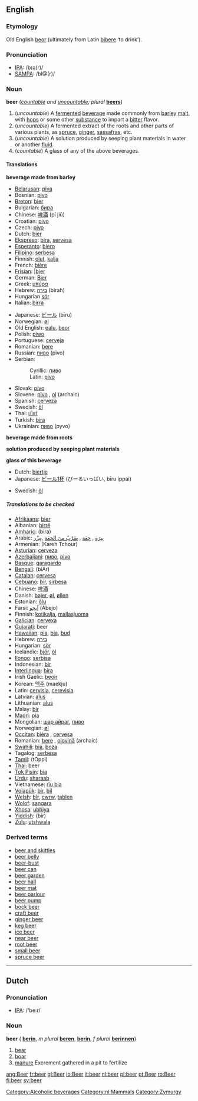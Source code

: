 {{Wikipedia}}
==English==
===Etymology===
Old English [[beor]] (ultimately from Latin [[bibere]] ‘to drink’).

===Pronunciation===
*[[IPA]]: /bɪə(r)/
*[[SAMPA]]: /bI@(r)/

===Noun===
'''beer''' (''[[countable]] and [[uncountable]]; plural'' '''[[beers]]''')

#(''uncountable'') A [[ferment]]ed [[beverage]] made commonly from [[barley]] [[malt]], with [[hop]]s or some other [[substance]] to impart a [[bitter]] flavor.
#(''uncountable'') A fermented extract of the roots and other parts of various plants, as [[spruce]], [[ginger]], [[sassafras]], etc.
#(''uncountable'') A solution produced by seeping plant materials in water or another [[fluid]].
#(''countable'') A glass of any of the above beverages.

====Translations====
'''beverage made from barley'''
{{top}}
*[[Belarusan]]: [[piva]]
*Bosnian: [[pivo#Bosnian|pivo]] {{n}}
*[[Breton]]: [[bier#Breton|bier]] {{m}}
*Bulgarian: [[бира]] {{f}}
*Chinese: [[啤酒]] (pí jiǔ)
*Croatian: [[pivo#Croatian|pivo]] {{n}}
*Czech: [[pivo]]
*Dutch: [[bier#Dutch|bier]] {{n}}
*[[Ekspreso]]: [[bira]], [[servesa]]
*[[Esperanto]]: [[biero]]
*[[Filipino]]: [[serbesa]]
*Finnish: [[olut]], [[kalja]]
*French: [[bière]] {{f}}
*[[Frisian]]: [[bier#Frisian||bier]]
*German: [[Bier#German|Bier]] {{n}}
*Greek: [[μπύρα]] {{f}}
*Hebrew: [[בירה]] (birah)
*Hungarian [[sör]]
*Italian: [[birra]] {{f}}
{{mid}}
*Japanese:  [[ビール]] (bīru)
*Norwegian: [[øl]]
*Old English: [[ealu]], [[beor]]
*Polish: [[piwo]] {{n}}
*Portuguese: [[cerveja]]
*Romanian: [[bere]] {{f}}
*Russian: [[пиво]] {{n}} (pivo)
*Serbian:
*:Cyrillic: [[пиво#Serbian|пиво]] {{n}}
*:Latin: [[pivo#Serbian|pivo]] {{n}}
*Slovak: [[pivo]]
*Slovene: [[pivo]] {{n}}, [[ol]] {{m}} (archaic)
*Spanish: [[cerveza]] {{f}}
*Swedish: [[öl]] {{n}}
*Thai: [[เบียร์]]
*Turkish: [[bira]]
*Ukrainian: [[пиво]] {{n}} (pyvo)
{{bottom}}

'''beverage made from roots'''
{{top}}
{{mid}}
{{bottom}}

'''solution produced by seeping plant materials'''
{{top}}
{{mid}}
{{bottom}}

'''glass of this beverage'''
{{top}}
*Dutch: [[biertje]] {{n}}
*Japanese: [[ビール1杯]] (びーるいっぱい, bīru ippai)
{{mid}}
*Swedish: [[öl]] {{c}}
{{bottom}}

=====Translations to be checked=====
<!--Remove this section once all of the translations below have been moved into the tables above.-->
{{checktrans}}

*[[Afrikaans]]: [[bier#Afrikaans|bier]]
*Albanian: [[birrë]]
*[[Amharic]]: (bira)
*Arabic: [[بيرة|بِيرَة]] , [[جعة|جِعَة]] , [[ضرب من الجعة|ضَرْبٌ منَ الجِعَة]] ,[[مزر|مِزْر]] 
*Armenian: (Kareh Tchour)
*[[Asturian]]: [[cerveza]]
*[[Azerbaijani]]: [[пиво]], [[pivo]] 
*[[Basque]]: [[garagardo]]
*[[Bengali]]: (biAr)
*[[Catalan]]: [[cervesa]] {{f}}
*[[Cebuano]]: [[bir]], [[sirbesa]]
*Chinese: [[啤酒]]
*Danish: [[bajer]], [[øl]], [[øllen]]
*Estonian: [[õlu]]
*Farsi: [[ابجو|آبجو]] (Abejo)
*Finnish: [[kotikalja]], [[mallasjuoma]]
*[[Galician]]: [[cervexa]]
*[[Gujarati]]: beer
*[[Hawaiian]]: [[pia]], [[bia]], [[bud]] 
*Hebrew: [[בירה]] {{f}}
*Hungarian: [[sör]]
*Icelandic: [[bjór]], [[öl]]
*[[Ilongo]]: [[serbisa]]
*Indonesian: [[bir]]
*[[Interlingua]]: [[bira]]
*Irish Gaelic: [[beoir]]
*Korean: [[맥주]] (maekju)
*Latin: [[cervisia]], [[cerevisia]]
*Latvian: [[alus]]
*Lithuanian: [[alus]]
*Malay: [[bir]]
*[[Maori]]: [[pia#Maori|pia]]
*Mongolian: [[шар айраг]], [[пиво]]
*Norwegian: [[øl]]
*[[Occitan]]: [[bièra]] {{f}}, [[cervesa]] {{f}} 
*Romanian: [[bere#Romanian|bere]] {{f}}, [[olovină]] {{f}} (archaic)
*[[Swahili]]: [[bia]], [[boza]]
*Tagalog: [[serbesa]]
*[[Tamil]]: (tOppi)
*[[Thai]]: beer
*[[Tok Pisin]]: [[bia]]
*[[Urdu]]: [[sharaab]]
*Vietnamese: [[r­îu bia]]
*[[Volapük]]: [[bir]], [[bil]]
*[[Welsh]]: [[bîr]], [[cwrw]], [[tablen]]
*[[Wolof]]: [[sangara]]
*[[Xhosa]]: [[ubhiya]]
*[[Yiddish]]: (bir)
*[[Zulu]]: [[utshwala]]

===Derived terms===
*[[beer and skittles]]
*[[beer belly]]
*[[beer-bust]]
*[[beer can]]
*[[beer garden]]
*[[beer hall]]
*[[beer mat]]
*[[beer parlour]]
*[[beer pump]]
*[[bock beer]]
*[[craft beer]]
*[[ginger beer]]
*[[keg beer]]
*[[ice beer]]
*[[near beer]]
*[[root beer]]
*[[small beer]]
*[[spruce beer]]

[[Category:Alcoholic beverages]]

----
==Dutch==
[[Category:nl:Mammals]]
===Pronunciation===
*[[w:IPA|IPA]]: /'be:r/

===Noun===
'''beer''' {{m}} ({{f}} '''[[berin]]''', ''m plural'' '''[[beren]]''', {{f}} '''[[berin]]''', ''f plural'' '''[[berinnen]]''')

#[[bear]]
#[[boar]]
#[[manure]] Excrement gathered in a pit to fertilize

[[Category:Zymurgy]]

[[ang:Beer]]
[[fr:beer]]
[[gl:Beer]]
[[io:Beer]]
[[it:beer]]
[[nl:beer]]
[[pl:beer]]
[[pt:Beer]]
[[ro:Beer]]
[[fi:beer]]
[[sv:beer]]